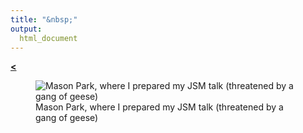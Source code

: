 ```yaml
---
title: "&nbsp;"
output: 
  html_document
---
```

  
  [**<**](/Rmarkdowns/ConferencesAndTalks.html)

![Mason Park, where I prepared my JSM talk (threatened by a gang of geese)](../images/mason_jsm.jpg)

